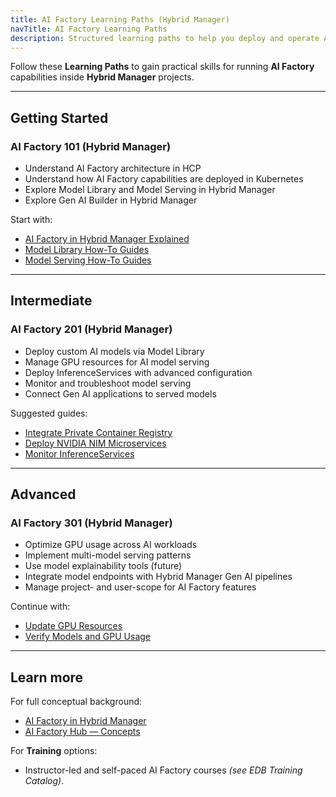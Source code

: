 ```yaml
---
title: AI Factory Learning Paths (Hybrid Manager)
navTitle: AI Factory Learning Paths
description: Structured learning paths to help you deploy and operate AI Factory features within Hybrid Manager.
---
```


Follow these **Learning Paths** to gain practical skills for running **AI Factory** capabilities inside **Hybrid Manager** projects.

* * *

## Getting Started

### AI Factory 101 (Hybrid Manager)

-   Understand AI Factory architecture in HCP
-   Understand how AI Factory capabilities are deployed in Kubernetes
-   Explore Model Library and Model Serving in Hybrid Manager
-   Explore Gen AI Builder in Hybrid Manager

Start with:

-   [AI Factory in Hybrid Manager Explained](../explained/)
-   [Model Library How-To Guides](/edb-postgres-ai/latest/ai-factory/learn/how-to/model-library/)
-   [Model Serving How-To Guides](/edb-postgres-ai/latest/ai-factory/learn/how-to/model-serving/)

* * *

## Intermediate

### AI Factory 201 (Hybrid Manager)

-   Deploy custom AI models via Model Library
-   Manage GPU resources for AI model serving
-   Deploy InferenceServices with advanced configuration
-   Monitor and troubleshoot model serving
-   Connect Gen AI applications to served models

Suggested guides:

-   [Integrate Private Container Registry](/edb-postgres-ai/latest/ai-factory/learn/how-to/model-library/integrate-private-registry/)
-   [Deploy NVIDIA NIM Microservices ](/edb-postgres-ai/latest/ai-factory/learn/how-to/model-serving/deploy-nim-container/)
-   [Monitor InferenceServices](/edb-postgres-ai/latest/ai-factory/learn/how-to/model-serving/monitor-inferenceservice/)

* * *

## Advanced

### AI Factory 301 (Hybrid Manager)

-   Optimize GPU usage across AI workloads
-   Implement multi-model serving patterns
-   Use model explainability tools (future)
-   Integrate model endpoints with Hybrid Manager Gen AI pipelines
-   Manage project- and user-scope for AI Factory features

Continue with:

-   [Update GPU Resources](/edb-postgres-ai/latest/ai-factory/learn/how-to/model-serving/update-gpu-resources/)
-   [Verify Models and GPU Usage](/edb-postgres-ai/latest/hybrid-manager/ai-factory/learn/how-to/verify-models/)

* * *

## Learn more

For full conceptual background:

-   [AI Factory in Hybrid Manager](/edb-postgres-ai/latest/ai-factory/learn/explained/)
-   [AI Factory Hub — Concepts](/edb-postgres-ai/latest/ai-factory/learn/explained/ai-factory-concepts/)

For **Training** options:

-   Instructor-led and self-paced AI Factory courses *(see EDB Training Catalog)*.
